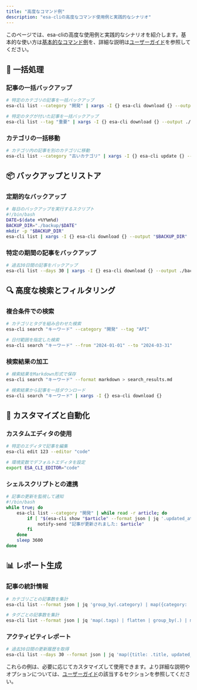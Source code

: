 ```yaml
---
title: "高度なコマンド例"
description: "esa-cliの高度なコマンド使用例と実践的なシナリオ"
---
```


このページでは、esa-cliの高度な使用例と実践的なシナリオを紹介します。基本的な使い方は[基本的なコマンド例](/examples/basic-commands/)を、詳細な説明は[ユーザーガイド](/guides/user-guide/)を参照してください。

## 🔄 一括処理

### 記事の一括バックアップ

```bash
# 特定のカテゴリの記事を一括バックアップ
esa-cli list --category "開発" | xargs -I {} esa-cli download {} --output ./backup

# 特定のタグが付いた記事を一括バックアップ
esa-cli list --tag "重要" | xargs -I {} esa-cli download {} --output ./backup
```

### カテゴリの一括移動

```bash
# カテゴリ内の記事を別のカテゴリに移動
esa-cli list --category "古いカテゴリ" | xargs -I {} esa-cli update {} --category "新しいカテゴリ"
```

## 📦 バックアップとリストア

### 定期的なバックアップ

```bash
# 毎日のバックアップを実行するスクリプト
#!/bin/bash
DATE=$(date +%Y%m%d)
BACKUP_DIR="./backup/$DATE"
mkdir -p "$BACKUP_DIR"
esa-cli list | xargs -I {} esa-cli download {} --output "$BACKUP_DIR"
```

### 特定の期間の記事をバックアップ

```bash
# 過去30日間の記事をバックアップ
esa-cli list --days 30 | xargs -I {} esa-cli download {} --output ./backup
```

## 🔍 高度な検索とフィルタリング

### 複合条件での検索

```bash
# カテゴリとタグを組み合わせた検索
esa-cli search "キーワード" --category "開発" --tag "API"

# 日付範囲を指定した検索
esa-cli search "キーワード" --from "2024-01-01" --to "2024-03-31"
```

### 検索結果の加工

```bash
# 検索結果をMarkdown形式で保存
esa-cli search "キーワード" --format markdown > search_results.md

# 検索結果から記事を一括ダウンロード
esa-cli search "キーワード" | xargs -I {} esa-cli download {}
```

## 🔧 カスタマイズと自動化

### カスタムエディタの使用

```bash
# 特定のエディタで記事を編集
esa-cli edit 123 --editor "code"

# 環境変数でデフォルトエディタを設定
export ESA_CLI_EDITOR="code"
```

### シェルスクリプトとの連携

```bash
# 記事の更新を監視して通知
#!/bin/bash
while true; do
    esa-cli list --category "開発" | while read -r article; do
        if [ "$(esa-cli show "$article" --format json | jq '.updated_at')" > "$LAST_CHECK" ]; then
            notify-send "記事が更新されました: $article"
        fi
    done
    sleep 3600
done
```

## 📊 レポート生成

### 記事の統計情報

```bash
# カテゴリごとの記事数を集計
esa-cli list --format json | jq 'group_by(.category) | map({category: .[0].category, count: length})'

# タグごとの記事数を集計
esa-cli list --format json | jq 'map(.tags) | flatten | group_by(.) | map({tag: .[0], count: length})'
```

### アクティビティレポート

```bash
# 過去30日間の更新履歴を取得
esa-cli list --days 30 --format json | jq 'map({title: .title, updated_at: .updated_at})'
```

これらの例は、必要に応じてカスタマイズして使用できます。より詳細な説明やオプションについては、[ユーザーガイド](/guides/user-guide/)の該当するセクションを参照してください。 